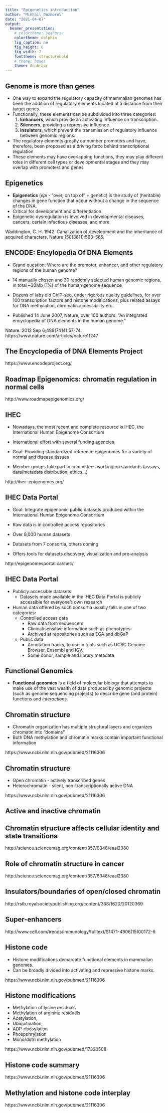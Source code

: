 ```yaml
---
title: "Epigenetics introduction"
author: "Mikhail Dozmorov"
date: "2021-04-07"
output:
  beamer_presentation:
    # colortheme: seahorse
    colortheme: dolphin
    fig_caption: no
    fig_height: 6
    fig_width: 7
    fonttheme: structurebold
    # theme: boxes
    theme: AnnArbor
---
```


## Genome is more than genes

- One way to expand the regulatory capacity of mammalian genomes has been the addition of regulatory elements located at a distance from their target genes. 
- Functionally, these elements can be subdivided into three categories:
    1. **Enhancers**, which provide an activating influence on transcription.
    2. **Silencers**, providing a repressive influence.
    3. **Insulators**, which prevent the transmission of regulatory influence between genomic regions.
- The regulatory elements greatly outnumber promoters and have, therefore, been proposed as a driving force behind transcriptional regulation
- These elements may have overlapping functions, they may play different roles in different cell types or developmental stages and they may overlap with promoters and genes 

## Epigenetics

- **Epigenetics** (_epi_ - "over, on top of" + genetic) is the study of (heritable) changes in gene function that occur without a change in the sequence of the DNA.
- Critical for development and differentiation
- Epigenetic dysregulation is involved in developmental diseases, cancers, certain infectious diseases, and more

\begin{center}
\includegraphics[height=70px]{img/waddington_epigenomics.jpg}
\end{center}

\tiny Waddington, C. H. 1942. Canalization of development and the inheritance of acquired characters. Nature 150(3811):563–565.

## ENCODE: Encylopedia Of DNA Elements

- Grand question: Where are the promoter, enhancer, and other regulatory regions of the human genome?

- 14 manually chosen and 30 randomly selected human genomic regions, in total ~30Mb (1%) of the human genome sequence

- Dozens of labs did ChIP-seq, under rigorous quality guidelines, for over 100 transcription factors and histone modifications, plus related assays for DNA methylation, chromatin accessibility etc.

- Published 14 June 2007, Nature, over 100 authors. "An integrated encyclopedia of DNA elements in the human genome." 

\tiny Nature. 2012 Sep 6;489(7414):57-74. https://www.nature.com/articles/nature11247

##  The Encyclopedia of DNA Elements Project

\includegraphics[height=135px]{img/encode.png}

\tiny https://www.encodeproject.org/

## Roadmap Epigenomics: chromatin regulation in normal cells

\includegraphics[height=180px]{img/cell_and_tissue_types_with_epigenome_maps.jpg}

\tiny http://www.roadmapepigenomics.org/

## IHEC

- Nowadays, the most recent and complete resource is IHEC, the International Human Epigenome Consortium

- International effort with several funding agencies

- Goal: Providing standardized reference epigenomes for a variety of normal and disease tissues

- Member groups take part in committees working on standards (assays, data/metadata distribution, ethics...)

\tiny http://ihec-epigenomes.org/

## IHEC Data Portal

- Goal: Integrate epigenomic public datasets produced within the International Human Epigenome Consortium

- Raw data is in controlled access repositories

- Over 8,000 human datasets

- Datasets from 7 consortia, others coming

- Offers tools for datasets discovery, visualization and pre-analysis

\tiny http://epigenomesportal.ca/ihec/

## IHEC Data Portal

- Publicly accessible datasets
    - Datasets made available in the IHEC Data Portal is publicly accessible for everyone’s own research

- Human data offered by such consortia usually falls in one of two categories:
    - Controlled access data
        - Raw data from sequencers
        - Clinical/sensitive information such as phenotypes
        - Archived at repositories such as EGA and dbGaP
    - Public data
        - Annotation tracks, to use in tools such as UCSC Genome Browser, Ensembl and IGV.
        - Some donor, sample and library metadata

## Functional Genomics

- **Functional genomics** is a field of molecular biology that attempts to make use of the vast wealth of data produced by genomic projects (such as genome sequencing projects) to describe gene (and protein) functions and _interactions_.

## Chromatin structure

- Chromatin organization has multiple structural layers and organizes chromatin into "domains"  
- Both DNA methylation and chromatin marks contain important functional information  

\begin{center}
\includegraphics[height=130px]{img/chromatin_histones.png}
\end{center}

\tiny https://www.ncbi.nlm.nih.gov/pubmed/21116306

## Chromatin structure

- Open chromatin - actively transcribed genes
- Heterochromatin - silent, non-transcriptionally active DNA

\begin{center}
\includegraphics[height=150px]{img/chromatin_homoheterochromatin.png}
\end{center}

\tiny https://www.ncbi.nlm.nih.gov/pubmed/21116306

## Active and inactive chromatin

\begin{center}
\includegraphics[height=200px]{img/chromatin.png}
\end{center}

## Chromatin structure affects cellular identity and state transitions

\includegraphics[height=160px]{img/epigenetic_hallmarks2.png}

\tiny http://science.sciencemag.org/content/357/6348/eaal2380

## Role of chromatin structure in cancer

\includegraphics[height=135px]{img/epigenetic_hallmarks1.png}

\tiny http://science.sciencemag.org/content/357/6348/eaal2380

## Insulators/boundaries of open/closed chromatin

\includegraphics[height=180px]{img/ctcf.jpg}

\tiny http://rstb.royalsocietypublishing.org/content/368/1620/20120369

## Super-enhancers

\includegraphics[height=110px]{img/superenhancers.jpg}

\tiny http://www.cell.com/trends/immunology/fulltext/S1471-4906(15)00172-6

## Histone code

- Histone modifications demarcate functional elements in mammalian genomes.
- Can be broadly divided into activating and repressive histone marks.

\begin{center}
\includegraphics[height=130px]{img/histone_code.png}
\end{center}

\tiny https://www.ncbi.nlm.nih.gov/pubmed/21116306

## Histone modifications

- Methylation of lysine residuals
- Methylation of arginine residuals
- Acetylation,
- Ubiquitination,
- ADP-ribosylation
- Phospohrylation
- Mono/di/tri methylation

\begin{center}
\includegraphics[height=70px]{img/histone_modifications.png}
\end{center}

\tiny https://www.ncbi.nlm.nih.gov/pubmed/17320508

## Histone code summary

\begin{center}
\includegraphics[height=150px]{img/histone_code_summary.png}
\end{center}

\tiny https://www.ncbi.nlm.nih.gov/pubmed/21116306

## Methylation and histone code interplay

\begin{center}
\includegraphics[height=190px]{img/histone_code_methylation.png}
\end{center}

\tiny https://www.ncbi.nlm.nih.gov/pubmed/21116306


<!--
## Summary of histone modifications

histone_distribution.png

Schematic showing the characteristics (broad or narrow peaks) of different histone modification marks and their regulatory role (activation or repression) in gene regulation (from [5]). The first row in the figure shows an exemplary gene region and the arrow represents the Transcription Start Site (TSS) and the direction of transcription. The signal of H3K4me1/2/3 is characterized by a narrow peak, whereas H3K27me3 is associated with broad and diffused peaks.

\tiny Wang, Zhibin, Dustin E. Schones, and Keji Zhao. “Characterization of Human Epigenomes.” Current Opinion in Genetics & Development 19, no. 2 (April 2009): 127–34. https://doi.org/10.1016/j.gde.2009.02.001.


ELEMENT | HISTONES MODIFICATIONS
Transcriptional start site | H3K27ac, H3K4me3, open euchromatin
Active promoter | H3K27ac, H3K4me3, open euchromatin 
Enhancer | H3K27ac, H3K4me1, H2A.Z, euchromatin
Gene body, towards 3’ end | H3K79me2/3, H3K36me3 
Large introns | H3K9ac, H3K18ac, H3K36me1 
Translation | H3K4me1, H3K79me1 
Strong polycomb repression | H3K9me2,3, H3k27me2/me3

epigenomic marks_infografics.png

Figure 6. Selected histone modifications used in current applications for prediction and classification of non-coding variants that detect gene regulatory elements. Distribution of histone modifications and other characteristics of epigenomic regulatory elements; EP300: E1A Binding Protein P300; YY1: POLR2A: DNA-dependent RNA polymerase II; Ying Yang 1.
-->